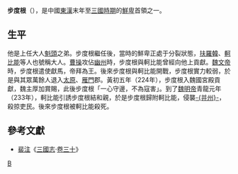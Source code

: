 '''步度根'''（{{bd|？||233年？||}}），是中國[[東漢|東漢]]末年至[[三國時期|三國時期]]的[[鮮卑|鮮卑]]首領之一。

== 生平 ==
他是上任大人[[魁頭|魁頭]]之弟。步度根繼任後，當時的鮮卑正處于分裂狀態，[[扶羅韓|扶羅韓]]、[[軻比能|軻比能]]等人也號稱大人。[[曹操|曹操]]攻佔[[幽州|幽州]]時，步度根與軻比能曾經向他上貢獻。[[魏文帝|魏文帝]]時，步度根遣使獻馬，帝拜為王。後來步度根與軻比能開戰，步度根實力較弱，於是與其眾萬餘人退入[[太原|太原]]、[[雁門|雁門]]郡。黃初五年（224年），步度根入魏國宮殿貢獻，魏主厚加賞賜，此後步度根「一心守邊，不為寇害」。到了[[魏明帝|魏明帝]]青龍元年（233年），軻比能引誘步度根結和親，於是步度根歸附軻比能，侵襲[[并州|-{并州}-]]，殺掠吏民。後來步度根被軻比能殺死。

{{start box}}
{{s-before|[[魁頭|魁頭]]}}
{{s-title|[[鮮卑|鮮卑]]首領}}
{{s-after|[[軻比能|軻比能]]}}
{{end box}}

==參考文獻==
*[[裴注|裴注]]《[[三國志|三國志]]·[[s:三國志/卷30#鮮卑|卷三十]]》

[[Category:鮮卑君主|B]]